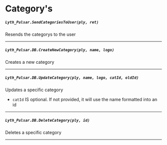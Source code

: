 # Category's

##### `Lyth_Pulsar.SendCategoriesToUser(ply, ret)`
Resends the categorys to the user

---
##### `Lyth_Pulsar.DB.CreateNewCategory(ply, name, logo)`
Creates a new category

---
##### `Lyth_Pulsar.DB.UpdateCategory(ply, name, logo, catId, oldId)`
Updates a specific category
  - `catId` IS optional. If not provided, it will use the name formatted into an id

---
##### `Lyth_Pulsar.DB.DeleteCategory(ply, id)`
Deletes a specific category

---